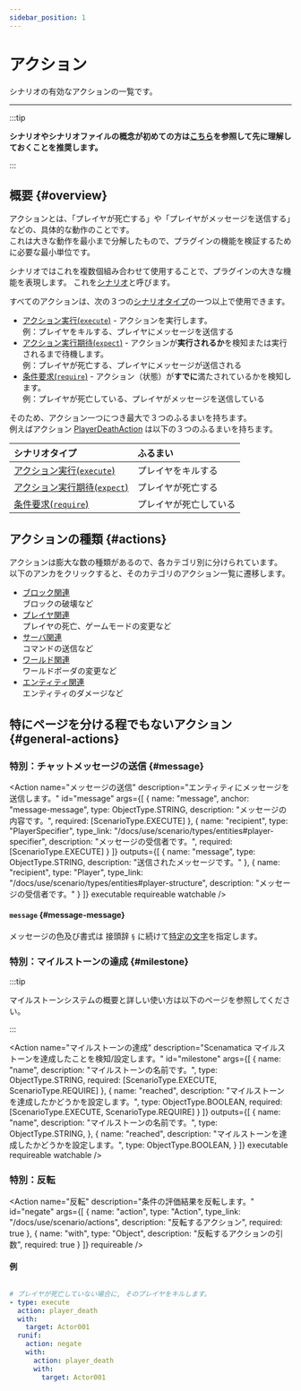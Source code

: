 ```yaml
---
sidebar_position: 1
---
```




# アクション

シナリオの有効なアクションの一覧です。

---

:::tip

**シナリオやシナリオファイルの概念が初めての方は[こちら](/docs/use/scenario)を参照して先に理解しておくことを推奨します。**

:::

## 概要 {#overview}

アクションとは、「プレイヤが死亡する」や「プレイヤがメッセージを送信する」などの、具体的な動作のことです。  
これは大きな動作を最小まで分解したもので、プラグインの機能を検証するために必要な最小単位です。

シナリオではこれを複数個組み合わせて使用することで、プラグインの大きな機能を表現します。
これを[シナリオ](/docs/use/scenario/elements#scenario)と呼びます。

すべてのアクションは、次の３つの[シナリオタイプ](/docs/use/scenario/elements#scenario-type)の一つ以上で使用できます。  
+ [アクション実行(`execute`)](/docs/use/scenario/elements#scenario-type-action-execution) - アクションを実行します。  
  例：プレイヤをキルする、プレイヤにメッセージを送信する
+ [アクション実行期待(`expect`)](/docs/use/scenario/elements#scenario-type-expect) - アクションが**実行されるか**を検知または実行されるまで待機します。  
  例：プレイヤが死亡する、プレイヤにメッセージが送信される
+ [条件要求(`require`)](/docs/use/scenario/elements#scenario-type-condition-require) - アクション（状態）が**すでに**満たされているかを検知します。  
  例：プレイヤが死亡している、プレイヤがメッセージを送信している

そのため、アクション一つにつき最大で３つのふるまいを持ちます。  
例えばアクション [PlayerDeathAction](player#death) は以下の３つのふるまいを持ちます。

| シナリオタイプ                                                                          | ふるまい        |
|:---------------------------------------------------------------------------------|:------------|
| [アクション実行(`execute`)](/docs/use/scenario/elements#scenario-type-action-execution) | プレイヤをキルする   |
| [アクション実行期待(`expect`)](/docs/use/scenario/elements#scenario-type-expect)          | プレイヤが死亡する   |
| [条件要求(`require`)](/docs/use/scenario/elements#scenario-type-condition-require)   | プレイヤが死亡している |


## アクションの種類 {#actions}

アクションは膨大な数の種類があるので、各カテゴリ別に分けられています。  
以下のアンカをクリックすると、そのカテゴリのアクション一覧に遷移します。

+ [ブロック関連](/docs/use/scenario/actions/block)  
  ブロックの破壊など
+ [プレイヤ関連](/docs/use/scenario/actions/player)  
  プレイヤの死亡、ゲームモードの変更など
+ [サーバ関連](/docs/use/scenario/actions/server)  
  コマンドの送信など
+ [ワールド関連](/docs/use/scenario/actions/world)  
  ワールドボーダの変更など
+ [エンティティ関連](/docs/use/scenario/actions/entity)  
  エンティティのダメージなど

## 特にページを分ける程でもないアクション {#general-actions}

### 特別：チャットメッセージの送信 {#message}

<Action name="メッセージの送信"
        description="エンティティにメッセージを送信します。"
        id="message"
        args={[
          {
            name: "message",
            anchor: "message-message",
            type: ObjectType.STRING,
            description: "メッセージの内容です。",
            required: [ScenarioType.EXECUTE]
          },
          {
            name: "recipient",
            type: "PlayerSpecifier",
            type_link: "/docs/use/scenario/types/entities#player-specifier",
            description: "メッセージの受信者です。",
            required: [ScenarioType.EXECUTE]
          }
        ]}
        outputs={[
          {
            name: "message",
            type: ObjectType.STRING,
            description: "送信されたメッセージです。"
          },
          {
            name: "recipient",
            type: "Player",
            type_link: "/docs/use/scenario/types/entities#player-structure",
          description: "メッセージの受信者です。"
          }
        ]}
        executable requireable watchable
/>

#### `message` {#message-message}

メッセージの色及び書式は 接頭辞 `§` に続けて[特定の文字](https://minecraft.fandom.com/ja/wiki/Formatting_codes)を指定します。

### 特別：マイルストーンの達成 {#milestone}

:::tip

マイルストーンシステムの概要と詳しい使い方は以下のページを参照してください。

<BelowDocument docId="use/scenario/milestone"
               label="マイルストーンシステムの概要"
/>

:::

<Action name="マイルストーンの達成"
        description="Scenamatica マイルストーンを達成したことを検知/設定します。"
        id="milestone"
        args={[
          {
            name: "name",
            description: "マイルストーンの名前です。",
            type: ObjectType.STRING,
            required: [ScenarioType.EXECUTE, ScenarioType.REQUIRE]
          },
          {
            name: "reached",
            description: "マイルストーンを達成したかどうかを設定します。",
            type: ObjectType.BOOLEAN,
            required: [ScenarioType.EXECUTE, ScenarioType.REQUIRE]
          }
        ]}
        outputs={[
          {
            name: "name",
            description: "マイルストーンの名前です。",
            type: ObjectType.STRING,
          },
          {
            name: "reached",
            description: "マイルストーンを達成したかどうかを設定します。",
            type: ObjectType.BOOLEAN,
          }
        ]}
        executable requireable watchable
/>

### 特別：反転

<Action name="反転"
        description="条件の評価結果を反転します。"
        id="negate"
        args={[
          {
            name: "action",
            type: "Action",
            type_link: "/docs/use/scenario/actions",
            description: "反転するアクション",
            required: true
          },
          {
            name: "with",
            type: "Object",
            description: "反転するアクションの引数",
          required: true
          }
        ]}
        requireable
/>

#### 例

```yaml showLineNumbers

# プレイヤが死亡していない場合に, そのプレイヤをキルします。
- type: execute
  action: player_death
  with:
    target: Actor001
  runif:
    action: negate
    with:
      action: player_death
      with:
        target: Actor001

```
